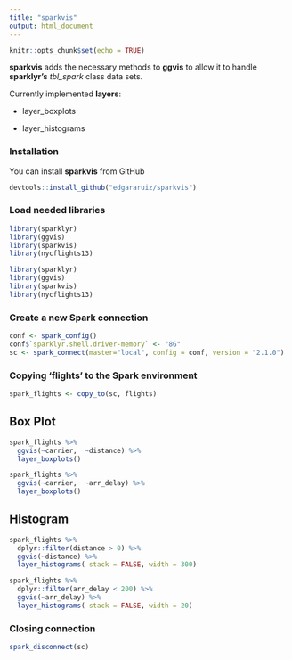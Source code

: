 ```yaml
---
title: "sparkvis"
output: html_document
---
```

```r
knitr::opts_chunk$set(echo = TRUE)
```

**sparkvis** adds the necessary methods to **ggvis** to allow it to handle **sparklyr's** *tbl_spark* class data sets.  

Currently implemented **layers**:

- layer_boxplots

- layer_histograms

### Installation

You can install **sparkvis** from GitHub

```r
devtools::install_github("edgararuiz/sparkvis")
```

### Load needed libraries


```r
library(sparklyr)
library(ggvis)
library(sparkvis)
library(nycflights13)
```

```r
library(sparklyr)
library(ggvis)
library(sparkvis)
library(nycflights13)
```

### Create a new Spark connection

```r
conf <- spark_config()
conf$`sparklyr.shell.driver-memory` <- "8G"
sc <- spark_connect(master="local", config = conf, version = "2.1.0")
```

### Copying 'flights' to the Spark environment


```r
spark_flights <- copy_to(sc, flights)
```

## Box Plot

```r
spark_flights %>% 
  ggvis(~carrier,  ~distance) %>% 
  layer_boxplots()
```

```r
spark_flights %>% 
  ggvis(~carrier,  ~arr_delay) %>% 
  layer_boxplots()
```

## Histogram


```r
spark_flights %>% 
  dplyr::filter(distance > 0) %>%
  ggvis(~distance) %>% 
  layer_histograms( stack = FALSE, width = 300) 
```

```r
spark_flights %>% 
  dplyr::filter(arr_delay < 200) %>%
  ggvis(~arr_delay) %>% 
  layer_histograms( stack = FALSE, width = 20) 
```



### Closing connection

```r
spark_disconnect(sc)
```
